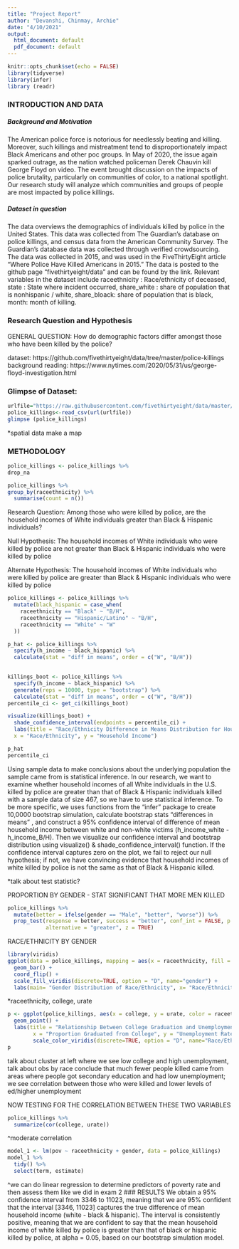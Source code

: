 ```yaml
---
title: "Project Report"
author: "Devanshi, Chinmay, Archie"
date: "4/10/2021"
output:
  html_document: default
  pdf_document: default
---
```


```r
knitr::opts_chunk$set(echo = FALSE)
library(tidyverse)
library(infer)
library (readr)
```
### INTRODUCTION AND DATA
##### Background and Motivation
The American police force is notorious for needlessly beating and killing. Moreover, such killings and mistreatment tend to disproportionately impact Black Americans and other poc groups. In May of 2020, the issue again sparked outrage, as the nation watched policeman Derek Chauvin kill George Floyd on video. The event brought discussion on the impacts of police brutality, particularly on communities of color, to a national spotlight. Our research study will analyze which communities and groups of people are most impacted by police killings. 

##### Dataset in question
The data overviews the demographics of individuals killed by police in the United States. This data was collected from The Guardian’s database on police killings, and census data from the American Community Survey. The Guardian’s database data was collected through verified crowdsourcing. The data was collected in 2015, and was used in the FiveThirtyEight article “Where Police Have Killed Americans in 2015.” The data is posted to the github page “fivethirtyeight/data” and can be found by the link. Relevant variables in the dataset include raceethnicity : Race/ethnicity of deceased, state : State where incident occurred, share_white : share of population that is nonhispanic / white, share_bloack: share of population that is black, month: month of killing.

### Research Question and Hypothesis

GENERAL QUESTION: How do demographic factors differ amongst those who have been killed by the police?

dataset: https://github.com/fivethirtyeight/data/tree/master/police-killings 
background reading: https://www.nytimes.com/2020/05/31/us/george-floyd-investigation.html 

### Glimpse of Dataset:

```r
urlfile="https://raw.githubusercontent.com/fivethirtyeight/data/master/police-killings/police_killings.csv"
police_killings<-read_csv(url(urlfile))
glimpse (police_killings)
```
*spatial data make a map

### METHODOLOGY
```r
police_killings <- police_killings %>%
drop_na

police_killings %>%
group_by(raceethnicity) %>%
  summarise(count = n())

```


Research Question: Among those who were killed by police, are the household incomes of White individuals greater than Black & Hispanic individuals?

Null Hypothesis: The household incomes of White individuals who were killed by police are not greater than Black & Hispanic individuals who were killed by police

Alternate Hypothesis: The household incomes of White individuals who were killed by police are greater than Black & Hispanic individuals who were killed by police
```r
police_killings <- police_killings %>%
  mutate(black_hispanic = case_when(
    raceethnicity == "Black" ~ "B/H",
    raceethnicity == "Hispanic/Latino" ~ "B/H",
    raceethnicity == "White" ~ "W"
  ))  

p_hat <- police_killings %>%
  specify(h_income ~ black_hispanic) %>%
  calculate(stat = "diff in means", order = c("W", "B/H")) 
  

killings_boot <- police_killings %>%
  specify(h_income ~ black_hispanic) %>%
  generate(reps = 10000, type = "bootstrap") %>%
  calculate(stat = "diff in means", order = c("W", "B/H")) 
percentile_ci <- get_ci(killings_boot)

visualize(killings_boot) +
  shade_confidence_interval(endpoints = percentile_ci) + 
  labs(title = "Race/Ethnicity Difference in Means Distribution for Household Income", 
  x = "Race/Ethnicity", y = "Household Income")

p_hat
percentile_ci
```
Using sample data to make conclusions about the underlying population the sample came from is statistical inference. In our research, we want to examine whether household incomes of all White individuals in the U.S. killed by police are greater than that of Black & Hispanic individuals killed with a sample data of size 467, so we have to use statistical inference. To be more specific, we uses functions from the "infer" package to create 10,0000 bootstrap simulation, calculate bootstrap stats "differences in means" , and construct a 95% confidence interval of difference of mean household income between white and non-white victims (h_income_white - h_income_B/H). Then we visualize our confidence interval and bootstrap distribution using visualize() & shade_confidence_interval() function. If the confidence interval captures zero on the plot, we fail to reject our null hypothesis; if not, we have convincing evidence that household incomes of white killed by police is not the same as that of Black & Hispanic killed.

*talk about test statistic?

PROPORTION BY GENDER - STAT SIGNIFICANT THAT MORE MEN KILLED
```r
police_killings %>% 
  mutate(better = ifelse(gender == "Male", "better", "worse")) %>% 
  prop_test(response = better, success = "better", conf_int = FALSE, p = 0.5,
            alternative = "greater", z = TRUE)
```

RACE/ETHNICITY BY GENDER
```r
library(viridis)
ggplot(data = police_killings, mapping = aes(x = raceethnicity, fill = gender)) + 
  geom_bar() +
  coord_flip() + 
  scale_fill_viridis(discrete=TRUE, option = "D", name="gender") +
  labs(main= "Gender Distribution of Race/Ethnicity", x= "Race/Ethnicity", y="Count")
```
 

*raceethnicity, college, urate 
```r

p <- ggplot(police_killings, aes(x = college, y = urate, color = raceethnicity)) +
  geom_point() + 
  labs(title = "Relationship Between College Graduation and Unemployment Rate",
        x = "Proportion Graduated from College", y = "Unemployment Rate") + 
        scale_color_viridis(discrete=TRUE, option = "D", name="Race/Ethnicity")
p

```
talk about cluster at  left  where we see low college and high unemployment, talk about obs by race
conclude that much fewer people killed came from areas where people got secondary education and had low unemployment; we see correlation between those who were killed and lower levels of ed/higher unemployment

NOW TESTING FOR THE CORRELATION BETWEEN THESE TWO VARIABLES
```r
police_killings %>%
  summarize(cor(college, urate))
```
^moderate correlation

```r
model_1 <- lm(pov ~ raceethnicity + gender, data = police_killings)
model_1 %>%
  tidy() %>%
  select(term, estimate)
```
^we can do linear regression to determine predictors of poverty rate and then assess them like we did in exam 2
### RESULTS
We obtain a 95% confidence interval from 3346	to 11023, meaning that we are 95% confident that the interval [3346, 11023] captures the true difference of mean household income (white - black & hispanic). The interval is consistently positive, meaning that we are confident to say that the mean household income of white killed by police is greater than that of black or hispanic killed by police, at alpha = 0.05, based on our bootstrap simulation model.

